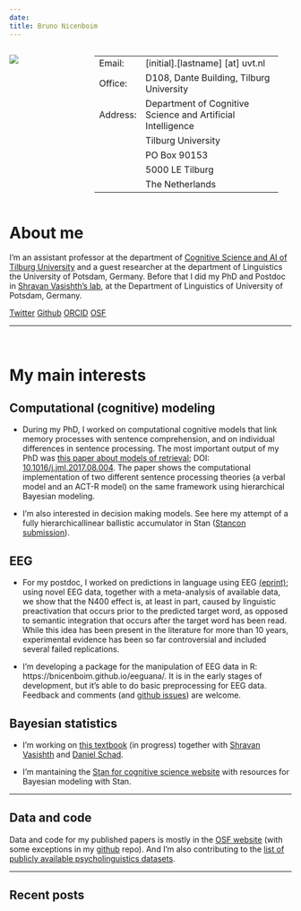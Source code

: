 ```yaml
---
date: 
title: Bruno Nicenboim
---
```


:::: {style="display: grid; grid-template-columns: 30% 65%; grid-column-gap: 1px; "}

::: {}
![](fig/s200_bruno.nicenboim.jpg)


:::

::: {}
-----------        -------------------------------------------
Email:             [initial].[lastname] [at] uvt.nl
Office:            D108, Dante Building, Tilburg University
Address:           Department of Cognitive Science and Artificial Intelligence
                   Tilburg University
                   PO Box 90153
                   5000 LE Tilburg
                   The Netherlands
-----------        -------------------------------------------

:::

::::
# About me

I'm an assistant professor at the department of [Cognitive Science and AI of Tilburg University](https://research.tilburguniversity.edu/en/persons/bruno-nicenboim) and a guest researcher at the department of Linguistics the University of Potsdam, Germany. Before that I did my PhD and Postdoc in [Shravan Vasishth's lab](http://www.ling.uni-potsdam.de/~vasishth/), at the Department of Linguistics of University of Potsdam, Germany. 

[Twitter](https://twitter.com/bruno_nicenboim)
[Github](https://github.com/bnicenboim)
[ORCID](http://orcid.org/0000-0002-5176-3943)
[OSF](https://osf.io/cmist/#!)


---

<br />

# My main interests

## Computational (cognitive) modeling 

- During my PhD, I worked on computational cognitive models that link memory processes with sentence comprehension, and on individual differences in sentence processing. The most important output of my PhD was [this paper about models of retrieval](papers/NicenboimVasishth2017Models.pdf); DOI: [10.1016/j.jml.2017.08.004](https://doi.org/10.1016/j.jml.2017.08.004). The paper shows the computational implementation of two different sentence processing theories (a verbal model and an ACT-R model) on the same framework using hierarchical Bayesian modeling. 

- I'm also interested in decision making models. See here my attempt of a fully hierarchicallinear ballistic accumulator in Stan ([Stancon submission](https://htmlpreview.github.io/?https://github.com/stan-dev/stancon_talks/blob/master/2018-helsinki/Contributed-Talks/nicenboim/LBA_stancon2018.html)).

## EEG

- For my postdoc, I worked on predictions in language using EEG [(eprint)](https://psyarxiv.com/2atrh/); using novel EEG data, together with a meta-analysis of available data, we show that the N400 effect is, at
least in part, caused by linguistic preactivation that occurs prior to the predicted target word, as opposed to semantic integration that occurs after the target word has been read. While this idea has been present in the literature for more than 10 years, experimental evidence has been so far controversial and included several failed replications. 

- I'm developing a package for the manipulation of EEG data in R: https://bnicenboim.github.io/eeguana/. It is in the early stages of development, but it's able to do basic preprocessing for EEG data.  Feedback and comments (and [github issues](https://github.com/bnicenboim/eeguana/issues)) are welcome.

 
##  Bayesian statistics 

- I'm working on [this textbook](https://vasishth.github.io/Bayes_CogSci/) (in progress) together with [Shravan Vasishth](http://www.ling.uni-potsdam.de/~vasishth/) and [Daniel Schad](https://danielschad.github.io/). 


- I'm mantaining the [Stan for cognitive science website](https://cognitive-science-stan.github.io/) with resources for Bayesian modeling with Stan.

----

## Data and code

Data and code for my published papers  is mostly in the [OSF website](https://osf.io/cmist/) (with some exceptions in my [github](https://github.com/bnicenboim) repo). And I'm also contributing to the [list of publicly available psycholinguistics datasets](https://github.com/tmalsburg/PsychlingDatasets/wiki/A-directory-of-publicly-available-data-sets-from-psycholinguistic-studies). 

---

##  Recent posts

<!-- #### News  -->


<!-- <\!-- -------------- -\-> -->

<!-- - I'll be teaching at the  [The Third Potsdam Summer School on Statistical Methods for Linguistics and Psychology (SMLP)](https://vasishth.github.io/smlp2020/), University of Potsdam, Germany. **7-11th September, 2020**. -->

<!-- <br/> -->

